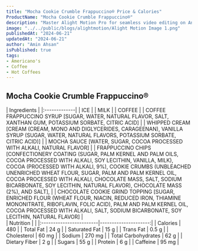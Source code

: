 ```yaml
---
title: "Mocha Cookie Crumble Frappuccino® Price & Calories"
ProductName: "Mocha Cookie Crumble Frappuccino®" 
description: "Master Alight Motion Pro for seamless video editing on Android, iOS, and Tablets with our ultimate guide, unlocking advanced features and elevating your skills in 2024!"
image: "../../public/blogs/alightmotion/Alight Motion Image 1.png"
publishedAt: "2024-06-21"
updatedAt: "2024-06-21"
author: "Amin Ahsan"
isPublished: true
tags:
- Americano's
- Coffee
- Hot Coffees   
---
```


 
## Mocha Cookie Crumble Frappuccino® 
  
<div className="tables-container">
  <div className="table-wrapper">
    | Ingredients  |  
    |:-------------|
    | ICE        |
    | MILK       |
    | COFFEE     |
    | COFFEE FRAPPUCCINO SYRUP [SUGAR, WATER, NATURAL FLAVOR, SALT, XANTHAN GUM, POTASSIUM SORBATE, CITRIC ACID]     |
    | WHIPPED CREAM [CREAM (CREAM, MONO AND DIGLYCERIDES, CARAGEENAN), VANILLA SYRUP (SUGAR, WATER, NATURAL FLAVORS, POTASSIUM SORBATE, CITRIC ACID)]     |
    | MOCHA SAUCE [WATER, SUGAR, COCOA PROCESSED WITH ALKALI, NATURAL FLAVOR]     |
    | FRAPPUCCINO CHIPS [CONFECTIONERY COATING (SUGAR, PALM KERNEL AND PALM OILS, COCOA PROCESSED WITH ALKALI, SOY LECITHIN, VANILLA, MILK), COCOA (PROCESSED WITH ALKALI, 9%), COOKIE CRUMBS (UNBLEACHED UNENRICHED WHEAT FLOUR, SUGAR, PALM AND PALM KERNEL OIL, COCOA PROCESSED WITH ALKALI, CHOCOLATE MASS, SALT, SODIUM BICARBONATE, SOY LECITHIN, NATURAL FLAVOR), CHOCOLATE MASS (2%), AND SALT],     |
    | CHOCOLATE COOKIE GRIND TOPPING [SUGAR, ENRICHED FLOUR (WHEAT FLOUR, NIACIN, REDUCED IRON, THIAMINE MONONITRATE, RIBOFLAVIN, FOLIC ACID), PALM AND PALM KERNEL OIL, COCOA PROCESSED WITH ALKALI, SALT, SODIUM BICARBONATE, SOY LECITHIN, NATURAL FLAVOR]     |
  </div>
  <div className="table-wrapper">
    | Nutrition               |                      |  
    |:------------------------|---------------------:|
    | Calories                | 480                   |
    | Total Fat               | 24 g                  |
    | Saturated Fat           | 15 g                  |
    | Trans Fat               | 0.5 g                  |
    | Cholesterol             | 60 mg                 |
    | Sodium                  | 270 mg                |
    | Total Carbohydrates     | 62 g                  |
    | Dietary Fiber           | 2 g                  |
    | Sugars                  | 55 g                  |
    | Protein                 | 6 g                  |
    | Caffeine                | 95 mg               |
  </div>
</div>
<style jsx>{`
  .tables-container {
    display: flex;
    flex-direction: row;
    gap: 30px;
  }
  .table-wrapper {
    width: 500px; /* Adjust as needed */
  }
  @media (max-width: 768px) {
    .tables-container {
      flex-direction: column;
      gap: 0px; /* Adjust as needed */
    }
    .table-wrapper {
      width: 100%; /* Adjust as needed */
    }
  }
`}</style>
